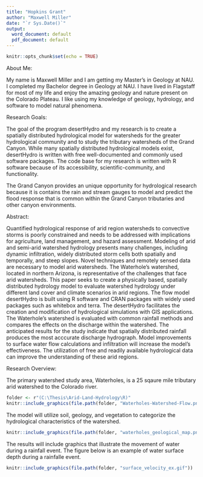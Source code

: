 ```yaml
---
title: "Hopkins Grant"
author: "Maxwell Miller"
date: "`r Sys.Date()`"
output:
  word_document: default
  pdf_document: default
---
```


```r
knitr::opts_chunk$set(echo = TRUE)
```

About Me:

My name is Maxwell Miller and I am getting my Master's in Geology at NAU. I completed
my Bachelor degree in Geology at NAU. I have lived in Flagstaff for most of my life
and enjoy the amazing geology and nature present on the Colorado Plateau. I like
using my knowledge of geology, hydrology, and software to model natural phenomena.



Research Goals:

The goal of the program desertHydro and my research is to create a spatially
distributed hydrological model for watersheds for the greater 
hydrological community and to study the tributary watersheds of the Grand
Canyon. While many spatially distributed hydrological models exist, desertHydro
is written with free well-documented and commonly used software packages. The
code base for my research is written with R software because of its accessibility,
scientific-community, and functionality. 

The Grand Canyon provides an unique opportunity for hydrological research 
because it is contains the rain and stream gauges to model and predict the flood
response that is common within the Grand Canyon tributaries and other canyon environments.


Abstract:

Quantified hydrological response of arid region watersheds to convective storms is poorly constrained and needs to be addressed with implications for agriculture, land management, and hazard assessment. Modeling of arid and semi-arid watershed hydrology presents many challenges, including dynamic infiltration, widely distributed storm cells both spatially and temporally, and steep slopes. Novel techniques and remotely sensed data are necessary to model arid watersheds. The Waterhole’s watershed, located in northern Arizona, is representative of the challenges that face arid watersheds. This paper seeks to create a physically based, spatially distributed hydrology model to evaluate watershed hydrology under different land cover and climate scenarios in arid regions. The flow model desertHydro is built using R software and CRAN packages with widely used packages such as whitebox and terra. The desertHydro facilitates the creation and modification of hydrological simulations with GIS applications. The Waterhole's watershed is evaluated with common rainfall methods and compares the effects on the discharge within the watershed. The anticipated results for the study indicate that spatially distributed rainfall produces the most acccurate discharge hydrograph. Model improvements to surface water flow calculations and infiltration will increase the model's effectiveness. The utilization of free and readily available hydrological data can improve the understanding of these arid regions.

Research Overview:

The primary watershed study area, Waterholes, is a 25 sqaure mile tributary arid watershed to
the Colorado river.

```r
folder <- r"(C:\Thesis\Arid-Land-Hydrology\R)"
knitr::include_graphics(file.path(folder, "Waterholes-Watershed-Flow.png"))
```

The model will utilize soil, geology, and vegetation to categorize the hydrological
characteristics of the watershed.

```r
knitr::include_graphics(file.path(folder, "waterholes_geological_map.png"))
```


The results will include graphics that illustrate the movement of water during a rainfall event. 
The figure below is an example of water surface depth during a rainfalle event.

```r
knitr::include_graphics(file.path(folder, "surface_velocity_ex.gif"))
```





